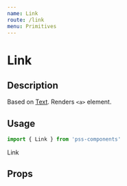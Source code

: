 ```yaml
---
name: Link
route: /link
menu: Primitives
---
```



# Link

## Description

Based on [Text](/text). Renders `<a>` element.


## Usage

```js
import { Link } from 'pss-components'
```

<Playground>
  <Link href='http://example.com' target='_blank'>
    Link
  </Link>
</Playground>


## Props

<PropsTable of={Link} />
